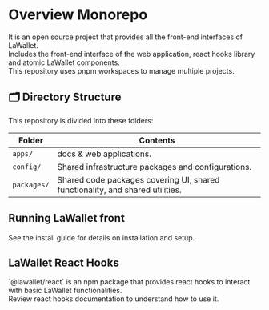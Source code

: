 
# Overview Monorepo

It is an open source project that provides all the front-end interfaces of LaWallet. <br/>
Includes the front-end interface of the web application, react hooks library and atomic LaWallet components. <br/>
This repository uses <Link className="text-blue-500" href="https://pnpm.io/workspaces">pnpm workspaces</Link> to manage multiple projects.

## 🗂 Directory Structure

This repository is divided into these folders:

| Folder      | Contents                                                                      |
| ----------- | ----------------------------------------------------------------------------- |
| `apps/`     | docs & web applications.                                                      |
| `config/`   | Shared infrastructure packages and configurations.                            |
| `packages/` | Shared code packages covering UI, shared functionality, and shared utilities. |

## Running LaWallet front

See the <Link className="text-blue-500" href="/react/get-started">install guide</Link> for details on installation and setup.

## LaWallet React Hooks

<Link href="https://www.npmjs.com/package/@lawallet/react">`@lawallet/react`</Link> is an npm package that provides react
hooks to interact with basic LaWallet functionalities. <br />
Review <Link className="text-blue-500" href="/react">
  react hooks documentation
</Link> to understand how to use it.
